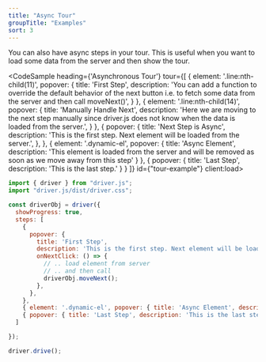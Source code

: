 ```yaml
---
title: "Async Tour"
groupTitle: "Examples"
sort: 3
---
```



You can also have async steps in your tour. This is useful when you want to load some data from the server and then show the tour.

<CodeSample
  heading={'Asynchronous Tour'}
  tour={[
    {
      element: '.line:nth-child(11)',
      popover: {
        title: 'First Step',
        description: 'You can add a function to override the default behavior of the next button i.e. to fetch some data from the server and then call moveNext()',
      }
    },
    {
      element: '.line:nth-child(14)',
      popover: {
        title: 'Manually Handle Next',
        description: 'Here we are moving to the next step manually since driver.js does not know when the data is loaded from the server.',
      }
    },
    {
      popover: {
        title: 'Next Step is Async',
        description: 'This is the first step. Next element will be loaded from the server.',
      },
    },
    { element: '.dynamic-el', popover: { title: 'Async Element', description: 'This element is loaded from the server and will be removed as soon as we move away from this step' } },
    { popover: { title: 'Last Step', description: 'This is the last step.' } }
  ]}
  id={"tour-example"}
  client:load>
  ```js
  import { driver } from "driver.js";
  import "driver.js/dist/driver.css";

  const driverObj = driver({
    showProgress: true,
    steps: [
      {
        popover: {
          title: 'First Step',
          description: 'This is the first step. Next element will be loaded from the server.'
          onNextClick: () => {
            // .. load element from server
            // .. and then call
            driverObj.moveNext();
          },
        },
      },
      { element: '.dynamic-el', popover: { title: 'Async Element', description: 'This element is loaded from the server.' } },
      { popover: { title: 'Last Step', description: 'This is the last step.' } }
    ]

});

driver.drive();

```
</CodeSample>
